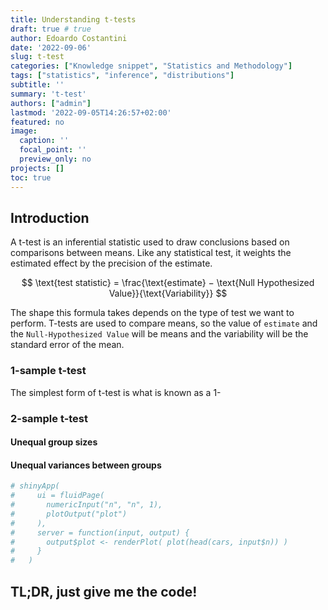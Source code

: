 ```yaml
---
title: Understanding t-tests
draft: true # true
author: Edoardo Costantini
date: '2022-09-06'
slug: t-test
categories: ["Knowledge snippet", "Statistics and Methodology"]
tags: ["statistics", "inference", "distributions"]
subtitle: ''
summary: 't-test'
authors: ["admin"]
lastmod: '2022-09-05T14:26:57+02:00'
featured: no
image:
  caption: ''
  focal_point: ''
  preview_only: no
projects: []
toc: true
---
```


## Introduction

A t-test is an inferential statistic used to draw conclusions based on comparisons between means.
Like any statistical test, it weights the estimated effect by the precision of the estimate.

$$
\text{test statistic} = \frac{\text{estimate} − \text{Null Hypothesized Value}}{\text{Variability}}
$$

The shape this formula takes depends on the type of test we want to perform.
T-tests are used to compare means, so the value of `estimate` and the `Null-Hypothesized Value` will be means and the variability will be the standard error of the mean.

### 1-sample t-test

The simplest form of t-test is what is known as a 1-

### 2-sample t-test

#### Unequal group sizes

#### Unequal variances between groups

```r

# shinyApp(
#     ui = fluidPage(
#       numericInput("n", "n", 1),
#       plotOutput("plot")
#     ),
#     server = function(input, output) {
#       output$plot <- renderPlot( plot(head(cars, input$n)) )
#     }
#   )


```

## TL;DR, just give me the code!
```r
```